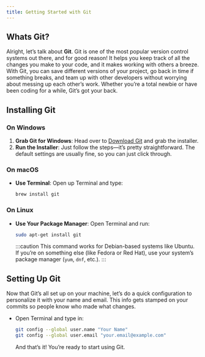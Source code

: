 ```yaml
---
title: Getting Started with Git
---
```



## Whats Git?

Alright, let’s talk about **Git**. Git is one of the most popular version control systems out there, and for good reason! It helps you keep track of all the changes you make to your code, and it makes working with others a breeze. With Git, you can save different versions of your project, go back in time if something breaks, and team up with other developers without worrying about messing up each other’s work. Whether you’re a total newbie or have been coding for a while, Git’s got your back.

## Installing Git

### On Windows

1. **Grab Git for Windows**: Head over to [Download Git](https://git-scm.com/download/win) and grab the installer.
2. **Run the Installer**: Just follow the steps—it’s pretty straightforward. The default settings are usually fine, so you can just click through.

### On macOS

- **Use Terminal**: Open up Terminal and type:

  ```sh
  brew install git
  ```

  <LinkCard
    title="Don't have Homebrew?"
    description="No worries—just go to brew.sh to get it."
    href="https://brew.sh/"
    target="_blank"
  />
  <LinkCard
    title="Another Option"
    description="You can also download Git directly from Git SCM and follow the installer instructions."
    href="https://git-scm.com/download/mac"
    target="_blank"
  />

### On Linux

- **Use Your Package Manager**: Open Terminal and run:

  ```sh
  sudo apt-get install git
  ```

  :::caution
  This command works for Debian-based systems like Ubuntu. If you’re on something else (like Fedora or Red Hat), use your system’s package manager (`yum`, `dnf`, etc.).
  :::

  <LinkCard
    title="Another Option"
    description="You can also download Git directly from Git SCM or use your distro’s package manager."
    href="https://git-scm.com/download/linux"
    target="_blank"
  />

## Setting Up Git

Now that Git’s all set up on your machine, let’s do a quick configuration to personalize it with your name and email. This info gets stamped on your commits so people know who made what changes.

- Open Terminal and type in:

  ```sh
  git config --global user.name "Your Name"
  git config --global user.email "your.email@example.com"
  ```

  And that’s it! You’re ready to start using Git.

